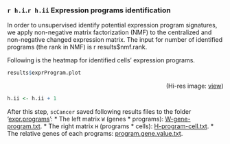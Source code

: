 

### `r h.i`.`r h.ii` Expression programs identification
In order to unsupervised identify potential expression program signatures,
we apply non-negative matrix factorization (NMF) to the centralized and non-negative changed expression matrix.
The input for number of identified programs (the rank in NMF) is ` `r results$nmf.rank` `.

Following is the heatmap for identified cells' expression programs.

```r
results$exprProgram.plot
```
<p align="right">(Hi-res image: <a href="./figures/exprProgram-heatmap.png">view</a>)</p>

```r
h.ii <- h.ii + 1
```

After this step, `scCancer` saved following results files to the folder '[expr.programs](./expr.programs/)':
 * The left matrix `W` (genes * programs): [W-gene-program.txt](./expr.programs/W-gene-program.txt).
 * The right matrix `H` (programs * cells): [H-program-cell.txt](./expr.programs/H-program-cell.txt).
 * The relative genes of each programs: [program.gene.value.txt](./expr.programs/program.gene.value.txt).

